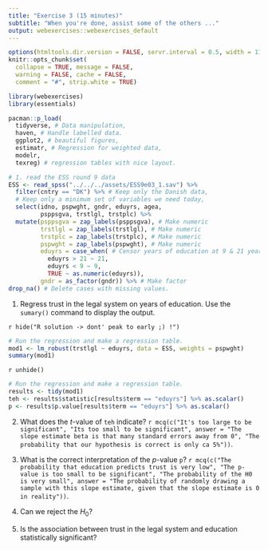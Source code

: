```yaml
---
title: "Exercise 3 (15 minutes)"
subtitle: "When you're done, assist some of the others ..."
output: webexercises::webexercises_default
---
```


```r
options(htmltools.dir.version = FALSE, servr.interval = 0.5, width = 115, digits = 2)
knitr::opts_chunk$set(
  collapse = TRUE, message = FALSE, 
  warning = FALSE, cache = FALSE,
  comment = "#", strip.white = TRUE)

library(webexercises)
library(essentials)
```

```r
pacman::p_load(
  tidyverse, # Data manipulation,
  haven, # Handle labelled data.
  ggplot2, # beautiful figures,
  estimatr, # Regression for weighted data,
  modelr, 
  texreg) # regression tables with nice layout.

# 1. read the ESS round 9 data
ESS <- read_spss("../../../assets/ESS9e03_1.sav") %>%
  filter(cntry == "DK") %>% # Keep only the Danish data,
  # Keep only a minimum set of variables we need today,
  select(idno, pspwght, gndr, eduyrs, agea, 
         psppsgva, trstlgl, trstplc) %>%
  mutate(psppsgva = zap_labels(psppsgva), # Make numeric
         trstlgl = zap_labels(trstlgl), # Make numeric
         trstplc = zap_labels(trstplc), # Make numeric
         pspwght = zap_labels(pspwght), # Make numeric
         eduyrs = case_when( # Censor years of education at 9 & 21 years.
           eduyrs > 21 ~ 21,
           eduyrs < 9 ~ 9,
           TRUE ~ as.numeric(eduyrs)),
         gndr = as_factor(gndr)) %>% # Make factor
drop_na() # Delete cases with missing values.
```

1. Regress trust in the legal system on years of education. Use the `sumary()` command to display the output. 

`r hide("R solution -> dont' peak to early ;) !")`
```r
# Run the regression and make a regression table.
mod1 <- lm_robust(trstlgl ~ eduyrs, data = ESS, weights = pspwght)
summary(mod1)
```
`r unhide()`
```r
# Run the regression and make a regression table.
results <- tidy(mod1)
teh <- results$statistic[results$term == "eduyrs"] %>% as.scalar()
p <- results$p.value[results$term == "eduyrs"] %>% as.scalar()
```

2. What does the $t$-value of `teh` indicate? `r mcq(c("It's too large to be significant", "Its too small to be significant", answer = "The slope estimate beta is that many standard errors away from 0", "The probability that our hypothesis is correct is only ca 5%"))`.

3. What is the correct interpretation of the *p*-value `p`? `r mcq(c("The probability that education predicts trust is very low", "The p-value is too small to be significant", "The probability of the H0 is very small", answer = "The probability of randomly drawing a sample with this slope estimate, given that the slope estimate is 0 in reality"))`.

4. Can we reject the $H_{0}$?

5. Is the association between trust in the legal system and education statistically significant?

